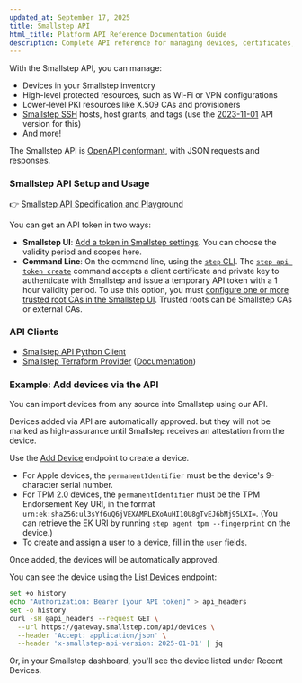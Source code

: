 ```yaml
---
updated_at: September 17, 2025
title: Smallstep API
html_title: Platform API Reference Documentation Guide
description: Complete API reference for managing devices, certificates, and PKI programmatically. Integrate Smallstep into your security workflows.
---
```


With the Smallstep API, you can manage:

- Devices in your Smallstep inventory
- High-level protected resources, such as Wi-Fi or VPN configurations
- Lower-level PKI resources like X.509 CAs and provisioners
- [Smallstep SSH](../ssh/README.mdx) hosts, host grants, and tags (use the [2023-11-01](https://gateway.smallstep.com/v2023-11-01) API version for this)
- And more!

The Smallstep API is [OpenAPI conformant](https://www.openapis.org/), with JSON requests and responses.

### Smallstep API Setup and Usage

👉 [Smallstep API Specification and Playground](https://gateway.smallstep.com/v2025-01-01)

You can get an API token in two ways:
- **Smallstep UI**: [Add a token in Smallstep settings](https://smallstep.com/app/?next=/settings/api/tokens/add). You can choose the validity period and scopes here.
- **Command Line**: On the command line, using the [`step` CLI](../step-cli/README.mdx). The [`step api token create`](../step-cli/reference/api/token/create/README.mdx) command accepts a client certificate and private key to authenticate with Smallstep and issue a temporary API token with a 1 hour validity period.
  To use this option, you must [configure one or more trusted root CAs in the Smallstep UI](https://smallstep.com/app/?next=/settings/api/trusted-roots/edit). Trusted roots can be Smallstep CAs or external CAs.

### API Clients

- [Smallstep API Python Client](https://github.com/smallstep/smallstep-python)
- [Smallstep Terraform Provider](https://github.com/smallstep/terraform-provider-smallstep) ([Documentation](https://registry.terraform.io/providers/smallstep/smallstep/latest/docs))

### Example: Add devices via the API

You can import devices from any source into Smallstep using our API.

Devices added via API are automatically approved.
but they will not be marked as high-assurance
until Smallstep receives an attestation from the device.

Use the [Add Device](https://gateway.smallstep.com/v2025-01-01/operations/PostDevices) endpoint to create a device.
- For Apple devices, the `permanentIdentifier` must be the device's 9-character serial number.
- For TPM 2.0 devices, the `permanentIdentifier` must be the TPM Endorsement Key URI, in the format `urn:ek:sha256:ul3sYf6uQ6jVEXAMPLEXoAuHI10U8gTvEJ6bMj95LXI=`. (You can retrieve the EK URI by running `step agent tpm --fingerprint` on the device.)
- To create and assign a user to a device, fill in the `user` fields.

Once added,
the devices will be automatically approved.

You can see the device using the [List Devices](https://gateway.smallstep.com/v2025-01-01/operations/ListDevices) endpoint:

```bash
set +o history
echo "Authorization: Bearer [your API token]" > api_headers
set -o history
curl -sH @api_headers --request GET \
  --url https://gateway.smallstep.com/api/devices \
  --header 'Accept: application/json' \
  --header 'x-smallstep-api-version: 2025-01-01' | jq
```

Or, in your Smallstep dashboard,
you'll see the device listed under Recent Devices.

